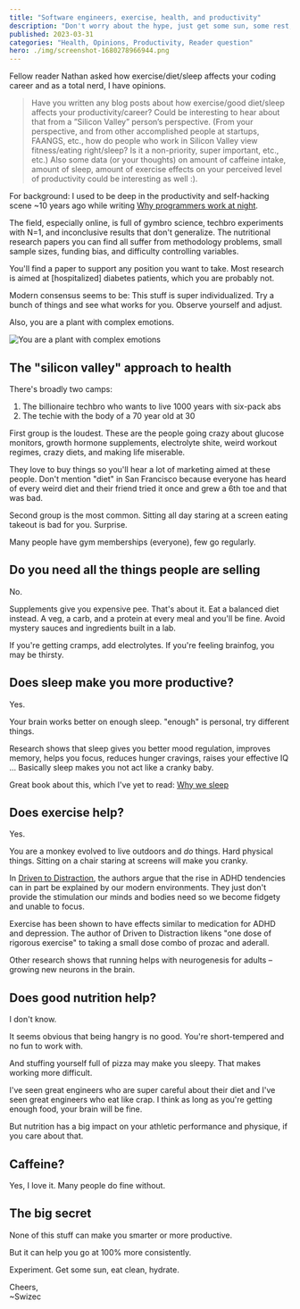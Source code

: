 ```yaml
---
title: "Software engineers, exercise, health, and productivity"
description: "Don't worry about the hype, just get some sun, some rest, and remember to hydrate."
published: 2023-03-31
categories: "Health, Opinions, Productivity, Reader question"
hero: ./img/screenshot-1680278966944.png
---
```


Fellow reader Nathan asked how exercise/diet/sleep affects your coding career and as a total nerd, I have opinions.

> Have you written any blog posts about how exercise/good diet/sleep affects your productivity/career? Could be interesting to hear about that from a ”Silicon Valley” person’s perspective.
> (From your perspective, and from other accomplished people at startups, FAANGS, etc., how do people who work in Silicon Valley view fitness/eating right/sleep? Is it a non-priority, super important, etc., etc.)
> Also some data (or your thoughts) on amount of caffeine intake, amount of sleep, amount of exercise effects on your perceived level of productivity could be interesting as well :).

For background: I used to be deep in the productivity and self-hacking scene ~10 years ago while writing [Why programmers work at night](https://leanpub.com/nightowls).

The field, especially online, is full of gymbro science, techbro experiments with N=1, and inconclusive results that don't generalize. The nutritional research papers you can find all suffer from methodology problems, small sample sizes, funding bias, and difficulty controlling variables.

You'll find a paper to support any position you want to take. Most research is aimed at [hospitalized] diabetes patients, which you are probably not.

Modern consensus seems to be: This stuff is super individualized. Try a bunch of things and see what works for you. Observe yourself and adjust.

Also, you are a plant with complex emotions.

![You are a plant with complex emotions](./img/You-are-a-plant-with-complex-emotionsd9bd1i.jpeg)

## The "silicon valley" approach to health

There's broadly two camps:

1.  The billionaire techbro who wants to live 1000 years with six-pack abs
2.  The techie with the body of a 70 year old at 30

First group is the loudest. These are the people going crazy about glucose monitors, growth hormone supplements, electrolyte shite, weird workout regimes, crazy diets, and making life miserable.

They love to buy things so you'll hear a lot of marketing aimed at these people. Don't mention "diet" in San Francisco because everyone has heard of every weird diet and their friend tried it once and grew a 6th toe and that was bad.

Second group is the most common. Sitting all day staring at a screen eating takeout is bad for you. Surprise.

Many people have gym memberships (everyone), few go regularly.

## Do you need all the things people are selling

No.

Supplements give you expensive pee. That's about it. Eat a balanced diet instead. A veg, a carb, and a protein at every meal and you'll be fine. Avoid mystery sauces and ingredients built in a lab.

If you're getting cramps, add electrolytes. If you're feeling brainfog, you may be thirsty.

## Does sleep make you more productive?

Yes.

Your brain works better on enough sleep. "enough" is personal, try different things.

Research shows that sleep gives you better mood regulation, improves memory, helps you focus, reduces hunger cravings, raises your effective IQ ... Basically sleep makes you not act like a cranky baby.

Great book about this, which I've yet to read: [Why we sleep](https://en.wikipedia.org/wiki/Why_We_Sleep)

## Does exercise help?

Yes.

You are a monkey evolved to live outdoors and _do_ things. Hard physical things. Sitting on a chair staring at screens will make you cranky.

In [Driven to Distraction](https://www.penguinrandomhouse.com/books/209384/driven-to-distraction-revised-by-edward-m-hallowell-md-and-john-j-ratey-md/), the authors argue that the rise in ADHD tendencies can in part be explained by our modern environments. They just don't provide the stimulation our minds and bodies need so we become fidgety and unable to focus.

Exercise has been shown to have effects similar to medication for ADHD and depression. The author of Driven to Distraction likens "one dose of rigorous exercise" to taking a small dose combo of prozac and aderall.

Other research shows that running helps with neurogenesis for adults – growing new neurons in the brain.

## Does good nutrition help?

I don't know.

It seems obvious that being hangry is no good. You're short-tempered and no fun to work with.

And stuffing yourself full of pizza may make you sleepy. That makes working more difficult.

I've seen great engineers who are super careful about their diet and I've seen great engineers who eat like crap. I think as long as you're getting enough food, your brain will be fine.

But nutrition has a big impact on your athletic performance and physique, if you care about that.

## Caffeine?

Yes, I love it. Many people do fine without.

## The big secret

None of this stuff can make you smarter or more productive.

But it can help you go at 100% more consistently.

Experiment. Get some sun, eat clean, hydrate.

Cheers,<br/>
~Swizec
